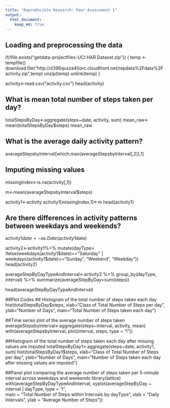 ```yaml
---
title: "Reproducible Research: Peer Assessment 1"
output: 
  html_document:
    keep_md: true
---
```


## Loading and preprocessing the data
if(!file.exists("getdata-projectfiles-UCI HAR Dataset.zip")) {
  temp <- tempfile()
  download.file("http://d396qusza40orc.cloudfront.net/repdata%2Fdata%2Factivity.zip",temp)
  unzip(temp)
  unlink(temp)
}

activity<-read.csv("activity.csv")
head(activity)

## What is mean total number of steps taken per day?
totalStepsByDay<-aggregate(steps~date, activity, sum)
mean_raw<-mean(totalStepsByDay$steps)
mean_raw

## What is the average daily activity pattern?
averageStepsbyInterval[which.max(averageStepsbyInterval[,2]),1]

## Imputing missing values
missingIndex<-is.na(activity[,1])

m<-mean(averageStepsbyInterval$steps)

activity1<-activity
activity1[missingIndex,1]<-m
head(activity1)

## Are there differences in activity patterns between weekdays and weekends?
activity1$date<-as.Date(activity1$date)

activity2<-activity1%>%
  mutate(dayType= ifelse(weekdays(activity1$date)=="Saturday" | weekdays(activity1$date)=="Sunday", "Weekend", "Weekday"))
head(activity2)

averageStepByDayTypeAndInterval<-activity2 %>%
  group_by(dayType, interval) %>%
  summarize(averageStepByDay=sum(steps))

head(averageStepByDayTypeAndInterval)

##Plot Codes
## Histogram of the total number of steps taken each day
hist(totalStepsByDay$steps, xlab="Class of Total Number of Steps per day", ylab="Number of Days", main="Total Number of Steps taken each day")

##Time series plot of the average number of steps taken
averageStepsbyInterval<-aggregate(steps~interval, activity, mean)
with(averageStepsbyInterval, plot(interval, steps, type = "l"))

##Histogram of the total number of steps taken each day after missing values are imputed
totalStepsByDay1<-aggregate(steps~date, activity1, sum)
hist(totalStepsByDay1$steps, xlab="Class of Total Number of Steps per day", ylab="Number of Days", main="Number of Steps taken each day after missing values are imputed")

##Panel plot comparing the average number of steps taken per 5-minute interval across weekdays and weekends
library(lattice)
with(averageStepByDayTypeAndInterval, 
     xyplot(averageStepByDay ~ interval | dayType, 
            type = "l",      
            main = "Total Number of Steps within Intervals by dayType",
            xlab = "Daily Intervals",
            ylab = "Average Number of Steps"))

